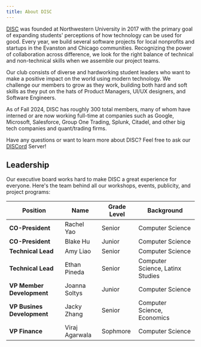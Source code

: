 ```yaml
---
title: About DISC
---
```


[DISC](https://sites.northwestern.edu/discnu/) was founded at Northwestern University in 2017 with the primary goal of expanding students' perceptions of how technology can be used for good. Every year, we build several software projects for local nonprofits and startups in the Evanston and Chicago communities. Recognizing the power of collaboration across difference, we look for the right balance of technical and non-technical skills when we assemble our project teams.

Our club consists of diverse and hardworking student leaders who want to make a positive impact on the world using modern technology. We challenge our members to grow as they work, building both hard and soft skills as they put on the hats of Product Managers, UI/UX designers, and Software Engineers.

As of Fall 2024, DISC has roughly 300 total members, many of whom have interned or are now working full-time at companies such as Google, Microsoft, Salesforce, Group One Trading, Splunk, Citadel, and other big tech companies and quant/trading firms.

Have any questions or want to learn more about DISC? Feel free to ask our [DISCord](https://discord.gg/mqRQ7s9CyS) Server!

## Leadership

Our executive board works hard to make DISC a great experience for everyone. Here's the team behind all our workshops, events, publicity, and project programs:

| Position                   | Name           | Grade Level | Background                       |
| -------------------------- | -------------- | ----------- | -------------------------------- |
| **CO-President**           | Rachel Yao     | Senior      | Computer Science                 |
| **CO-President**           | Blake Hu       | Junior      | Computer Science                 |
| **Technical Lead**         | Amy Liao       | Senior      | Computer Science                 |
| **Technical Lead**         | Ethan Pineda   | Senior      | Computer Science, Latinx Studies |
| **VP Member Development**  | Joanna Soltys  | Junior      | Computer Science                 |
| **VP Busines Development** | Jacky Zhang    | Senior      | Computer Science, Economics      |
| **VP Finance**             | Viraj Agarwala | Sophmore    | Computer Science                 |

